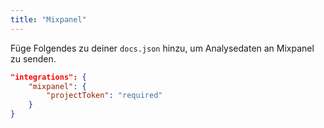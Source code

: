 ```yaml
---
title: "Mixpanel"
---
```


Füge Folgendes zu deiner `docs.json` hinzu, um Analysedaten an Mixpanel zu senden.

```json Analytics options in docs.json
"integrations": {
    "mixpanel": {
        "projectToken": "required"
    }
}
```
